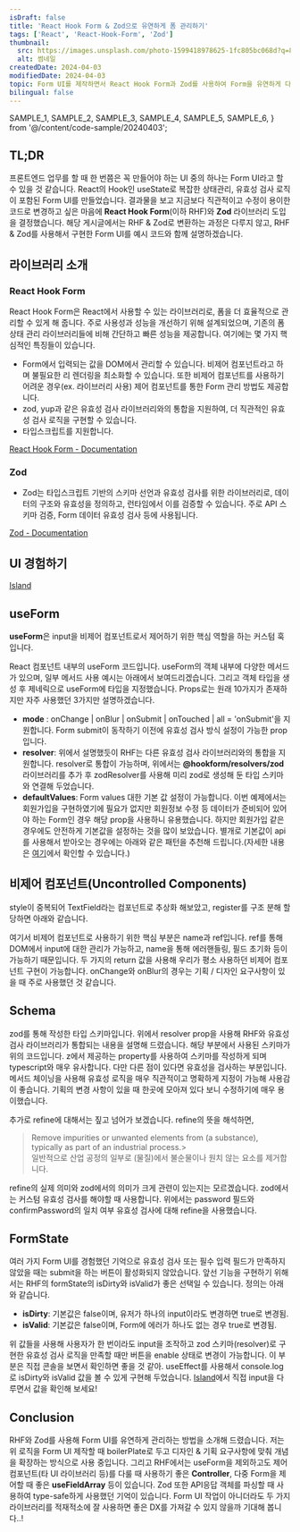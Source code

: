 ```yaml
---
isDraft: false
title: 'React Hook Form & Zod으로 유연하게 폼 관리하기'
tags: ['React', 'React-Hook-Form', 'Zod']
thumbnail:
  src: https://images.unsplash.com/photo-1599418978625-1fc805bc068d?q=80&w=2340&auto=format&fit=crop&ixlib=rb-4.0.3&ixid=M3wxMjA3fDB8MHxwaG90by1wYWdlfHx8fGVufDB8fHx8fA%3D%3D
  alt: 썸네일
createdDate: 2024-04-03
modifiedDate: 2024-04-03
topic: Form UI를 제작하면서 React Hook Form과 Zod를 사용하여 Form을 유연하게 다뤘던 내용을 소개합니다.
bilingual: false
---
```


  SAMPLE_1,
  SAMPLE_2,
  SAMPLE_3,
  SAMPLE_4,
  SAMPLE_5,
  SAMPLE_6,
} from '@/content/code-sample/20240403';

## TL;DR

프론트엔드 업무를 할 때 한 번쯤은 꼭 만들어야 하는 UI 중의 하나는 Form UI라고 할 수 있을 것 같습니다. React의 Hook인 useState로 복잡한 상태관리, 유효성 검사 로직이 포함된 Form UI를 만들었습니다. 결과물을 보고 지금보다 직관적이고 수정이 용이한 코드로 변경하고 싶은 마음에 **React Hook Form**(이하 RHF)와 **Zod** 라이브러리 도입을 결정했습니다. 해당 게시글에서는 RHF & Zod로 변환하는 과정은 다루지 않고, RHF & Zod를 사용해서 구현한 Form UI를 예시 코드와 함께 설명하겠습니다.

## 라이브러리 소개

### React Hook Form

React Hook Form은 React에서 사용할 수 있는 라이브러리로, 폼을 더 효율적으로 관리할 수 있게 해 줍니다. 주로 사용성과 성능을 개선하기 위해 설계되었으며, 기존의 폼 상태 관리 라이브러리들에 비해 간단하고 빠른 성능을 제공합니다. 여기에는 몇 가지 핵심적인 특징들이 있습니다.

- Form에서 입력되는 값을 DOM에서 관리할 수 있습니다. 비제어 컴포넌트라고 하며 불필요한 리 렌더링을 최소화할 수 있습니다. 또한 비제어 컴포넌트를 사용하기 어려운 경우(ex. 라이브러리 사용) 제어 컴포넌트를 통한 Form 관리 방법도 제공합니다.
- zod, yup과 같은 유효성 검사 라이브러리와의 통합을 지원하여, 더 직관적인 유효성 검사 로직을 구현할 수 있습니다.
- 타입스크립트를 지원합니다.

[React Hook Form - Documentation](https://react-hook-form.com)

### Zod

- Zod는 타입스크립트 기반의 스키마 선언과 유효성 검사를 위한 라이브러리로, 데이터의 구조와 유효성을 정의하고, 런타임에서 이를 검증할 수 있습니다. 주로 API 스키마 검증, Form 데이터 유효성 검사 등에 사용됩니다.

[Zod - Documentation](https://zod.dev)

## UI 경험하기

[Island](https://devvoyage.io/lab/react-hook-form-with-zod)

## useForm

**useForm**은 input을 비제어 컴포넌트로서 제어하기 위한 핵심 역할을 하는 커스텀 훅입니다.

<SyntaxHighlighter code={SAMPLE_1} lang="tsx" />

React 컴포넌트 내부의 useForm 코드입니다. useForm의 객체 내부에 다양한 메서드가 있으며, 일부 메서드 사용 예시는 아래에서 보여드리겠습니다. 그리고 객체 타입을 생성 후 제네릭으로 useForm에 타입을 지정했습니다. Props로는 원래 10가지가 존재하지만 자주 사용했던 3가지만 설명하겠습니다.

- **mode** : onChange | onBlur | onSubmit | onTouched | all = 'onSubmit'을 지원합니다. Form submit이 동작하기 이전에 유효성 검사 방식 설정이 가능한 prop입니다.
- **resolver**: 위에서 설명했듯이 RHF는 다른 유효성 검사 라이브러리와의 통합을 지원합니다. resolver로 통합이 가능하며, 위에서는 **@hookform/resolvers/zod** 라이브러리를 추가 후 zodResolver를 사용해 미리 zod로 생성해 둔 타입 스키마와 연결해 두었습니다.
- **defaultValues**: Form values 대한 기본 값 설정이 가능합니다. 이번 예제에서는 회원가입을 구현하였기에 필요가 없지만 회원정보 수정 등 데이터가 준비되어 있어야 하는 Form인 경우 해당 prop을 사용하니 유용했습니다. 하지만 회원가입 같은 경우에도 안전하게 기본값을 설정하는 것을 많이 보았습니다. 별개로 기본값이 api를 사용해서 받아오는 경우에는 아래와 같은 패턴을 추천해 드립니다.(자세한 내용은 [여기](https://react-hook-form.com/docs/useform)에서 확인할 수 있습니다.)

> <SyntaxHighlighter code={SAMPLE_2} lang="tsx" />

## 비제어 컴포넌트(Uncontrolled Components)

<SyntaxHighlighter code={SAMPLE_3} lang="tsx" />

style이 중복되어 TextField라는 컴포넌트로 추상화 해보았고, register를 구조 분해 할당하면 아래와 같습니다.

<SyntaxHighlighter code={SAMPLE_4} lang="tsx" />

여기서 비제어 컴포넌트로 사용하기 위한 핵심 부분은 name과 ref입니다. ref를 통해 DOM에서 input에 대한 관리가 가능하고, name을 통해 에러핸들링, 필드 초기화 등이 가능하기 때문입니다. 두 가지의 return 값을 사용해 우리가 평소 사용하던 비제어 컴포넌트 구현이 가능합니다. onChange와 onBlur의 경우는 기획 / 디자인 요구사항이 있을 때 주로 사용했던 것 같습니다.

## Schema

<SyntaxHighlighter code={SAMPLE_5} lang="tsx" />

zod를 통해 작성한 타입 스키마입니다. 위에서 resolver prop을 사용해 RHF와 유효성 검사 라이브러리가 통합되는 내용을 설명해 드렸습니다. 해당 부분에서 사용된 스키마가 위의 코드입니다. z에서 제공하는 property를 사용하여 스키마를 작성하게 되며 typescript와 매우 유사합니다. 다만 다른 점이 있다면 유효성을 검사하는 부분입니다. 메서드 체이닝을 사용해 유효성 로직을 매우 직관적이고 명확하게 지정이 가능해 사용감이 좋습니다. 기획의 변경 사항이 있을 때 한곳에 모아져 있다 보니 수정하기에 매우 용이했습니다.

추가로 refine에 대해서는 짚고 넘어가 보겠습니다. refine의 뜻을 해석하면,

> Remove impurities or unwanted elements from (a substance), typically as part of an industrial process.> <br/>
> 일반적으로 산업 공정의 일부로 (물질)에서 불순물이나 원치 않는 요소를 제거합니다.

refine의 실제 의미와 zod에서의 의미가 크게 관련이 있는지는 모르겠습니다. zod에서는 커스텀 유효성 검사를 해야할 때 사용합니다. 위에서는 password 필드와 confirmPassword의 일치 여부 유효성 검사에 대해 refine을 사용했습니다.

## FormState

<SyntaxHighlighter code={SAMPLE_6} lang="tsx" />

여러 가지 Form UI를 경험했던 기억으로 유효성 검사 또는 필수 입력 필드가 만족하지 않았을 때는 submit을 하는 버튼이 활성화되지 않았습니다. 앞선 기능을 구현하기 위해서는 RHF의 formState의 isDirty와 isValid가 좋은 선택일 수 있습니다. 정의는 아래와 같습니다.

- **isDirty**: 기본값은 false이며, 유저가 하나의 input이라도 변경하면 true로 변경됨.
- **isValid**: 기본값은 false이며, Form에 에러가 하나도 없는 경우 true로 변경됨.

위 값들을 사용해 사용자가 한 번이라도 input을 조작하고 zod 스키마(resolver)로 구현한 유효성 검사 로직을 만족할 때만 버튼을 enable 상태로 변경이 가능합니다. 이 부분은 직접 콘솔을 보면서 확인하면 좋을 것 같아. useEffect를 사용해서 console.log로 isDirty와 isValid 값을 볼 수 있게 구현해 두었습니다. [Island](https://devvoyage.io/lab/react-hook-form-with-zod)에서 직접 input을 다루면서 값을 확인해 보세요!

## Conclusion

RHF와 Zod를 사용해 Form UI를 유연하게 관리하는 방법을 소개해 드렸습니다. 저는 위 로직을 Form UI 제작할 때 boilerPlate로 두고 디자인 & 기획 요구사항에 맞춰 개념을 확장하는 방식으로 사용 중입니다. 그리고 RHF에서는 useForm을 제외하고도 제어 컴포넌트(타 UI 라이브러리 등)를 다룰 때 사용하기 좋은 **Controller**, 다중 Form을 제어할 때 좋은 **useFieldArray** 등이 있습니다. Zod 또한 API응답 객체를 파싱할 때 사용하여 type-safe하게 사용했던 기억이 있습니다. Form UI 작업이 아니더라도 두 가지 라이브러리를 적재적소에 잘 사용하면 좋은 DX를 가져갈 수 있지 않을까 기대해 봅니다..!
